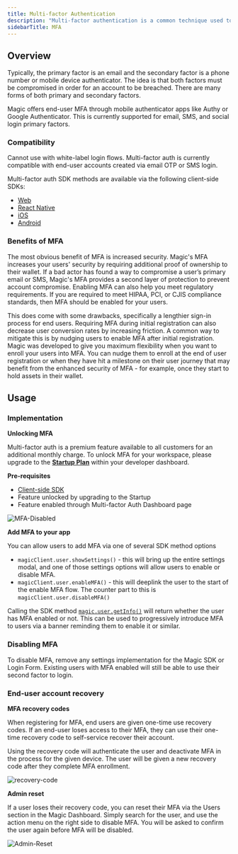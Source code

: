 ```yaml
---
title: Multi-factor Authentication
description: "Multi-factor authentication is a common technique used to add an additional layer of security to an account. This means a secondary factor is validated along with the existing primary factor in order to login to an account."
sidebarTitle: MFA
---
```



<StartupPlanCallout />

## Overview

Typically, the primary factor is an email and the secondary factor is a phone number or mobile device authenticator. The idea is that both factors must be compromised in order for an account to be breached. There are many forms of both primary and secondary factors.

Magic offers end-user MFA through mobile authenticator apps like Authy or Google Authenticator. This is currently supported for email, SMS, and social login primary factors.

### Compatibility

<Note>Cannot use with white-label login flows.</Note>
Multi-factor auth is currently compatible with end-user accounts created via email OTP or SMS login.

Multi-factor auth SDK methods are available via the following client-side SDKs:

- [Web](/embedded-wallets/sdk/client-side/javascript)
- [React Native](/embedded-wallets/sdk/client-side/react-native)
- [iOS](/embedded-wallets/sdk/client-side/ios)
- [Android](/embedded-wallets/sdk/client-side/android)

### Benefits of MFA

The most obvious benefit of MFA is increased security. Magic's MFA increases your users' security by requiring additional proof of ownership to their wallet. If a bad actor has found a way to compromise a user’s primary email or SMS, Magic's MFA provides a second layer of protection to prevent account compromise. Enabling MFA can also help you meet regulatory requirements. If you are required to meet HIPAA, PCI, or CJIS compliance standards, then MFA should be enabled for your users.

This does come with some drawbacks, specifically a lengthier sign-in process for end users. Requiring MFA during initial registration can also decrease user conversion rates by increasing friction. A common way to mitigate this is by nudging users to enable MFA after initial registration. Magic was developed to give you maximum flexibility when you want to enroll your users into MFA. You can nudge them to enroll at the end of user registration or when they have hit a milestone on their user journey that may benefit from the enhanced security of MFA - for example, once they start to hold assets in their wallet.

## Usage

### Implementation

**Unlocking MFA**

Multi-factor auth is a premium feature available to all customers for an additional monthly charge. To unlock MFA for your workspace, please upgrade to the [**Startup Plan**](https://dashboard.magic.link/checkout/upgrade-to-startup) within your developer dashboard.

**Pre-requisites**

- [Client-side SDK](/embedded-wallets/sdk/client-side/javascript#installation)
- Feature unlocked by upgrading to the Startup
- Feature enabled through Multi-factor Auth Dashboard page

<Frame>
  <img src="/images/MFA-Disabled.webp" alt="MFA-Disabled" />
</Frame>

**Add MFA to your app**

You can allow users to add MFA via one of several SDK method options

- `magicClient.user.showSettings()` \- this will bring up the entire settings modal, and one of those settings options will allow users to enable or disable MFA.
- `magicClient.user.enableMFA()` \- this will deeplink the user to the start of the enable MFA flow. The counter part to this is `magicClient.user.disableMFA()`

Calling the SDK method [`magic.user.getInfo()`](/embedded-wallets/sdk/client-side/javascript#getinfo) will return whether the user has MFA enabled or not. This can be used to progressively introduce MFA to users via a banner reminding them to enable it or similar.

### Disabling MFA

To disable MFA, remove any settings implementation for the Magic SDK or Login Form. Existing users with MFA enabled will still be able to use their second factor to login.

### End-user account recovery

**MFA recovery codes**

When registering for MFA, end users are given one-time use recovery codes. If an end-user loses access to their MFA, they can use their one-time recovery code to self-service recover their account.

Using the recovery code will authenticate the user and deactivate MFA in the process for the given device. The user will be given a new recovery code after they complete MFA enrollment.

<Frame>
  <img src="/images/recovery-code.webp" alt="recovery-code" />
</Frame>

**Admin reset**

If a user loses their recovery code, you can reset their MFA via the Users section in the Magic Dashboard. Simply search for the user, and use the action menu on the right side to disable MFA. You will be asked to confirm the user again before MFA will be disabled.

<Frame>
  <img src="/images/Admin-Reset.webp" alt="Admin-Reset" />
</Frame>
